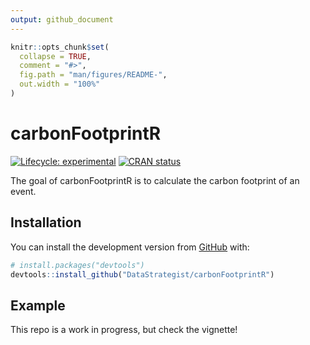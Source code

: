 ```yaml
---
output: github_document
---
```


<!-- README.md is generated from README.Rmd. Please edit that file -->

```r
knitr::opts_chunk$set(
  collapse = TRUE,
  comment = "#>",
  fig.path = "man/figures/README-",
  out.width = "100%"
)
```

# carbonFootprintR

<!-- badges: start -->
[![Lifecycle: experimental](https://img.shields.io/badge/lifecycle-experimental-orange.svg)](https://www.tidyverse.org/lifecycle/#experimental)
[![CRAN status](https://www.r-pkg.org/badges/version/carbonFootprintR)](https://CRAN.R-project.org/package=carbonFootprintR)
<!-- badges: end -->

The goal of carbonFootprintR is to calculate the carbon footprint of an event. 

## Installation

You can install the development version from [GitHub](https://github.com/) with:

``` r
# install.packages("devtools")
devtools::install_github("DataStrategist/carbonFootprintR")
```
## Example

This repo is a work in progress, but check the vignette!
